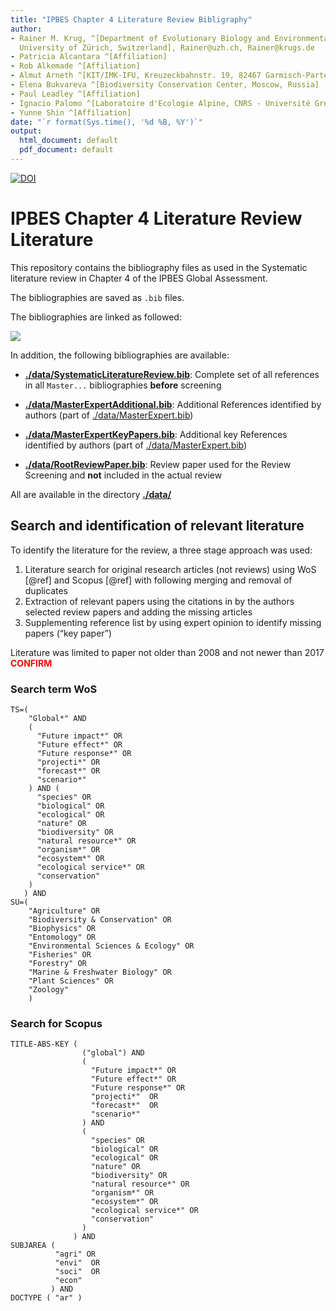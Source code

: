 ```yaml
---
title: "IPBES Chapter 4 Literature Review Bibligraphy"
author:
- Rainer M. Krug, ^[Department of Evolutionary Biology and Environmental Studies,
  University of Zürich, Switzerland], Rainer@uzh.ch, Rainer@krugs.de
- Patricia Alcantara ^[Affiliation]
- Rob Alkemade ^[Affiliation]
- Almut Arneth ^[KIT/IMK-IFU, Kreuzeckbahnstr. 19, 82467 Garmisch-Partenkirchen, Germany]
- Elena Bukvareva ^[Biodiversity Conservation Center, Moscow, Russia]
- Paul Leadley ^[Affiliation]
- Ignacio Palomo ^[Laboratoire d'Ecologie Alpine, CNRS - Université Grenoble Alps, Grenoble Cedex 9, France] ^[Basque Centre for Climate Change (BC3), Leioa, Spain]
- Yunne Shin ^[Affiliation]
date: "`r format(Sys.time(), '%d %B, %Y')`"
output: 
  html_document: default
  pdf_document: default
---
```


[![DOI](https://zenodo.org/badge/DOI/10.5281/zenodo.3603072.svg)](https://doi.org/10.5281/zenodo.3603072)

# IPBES Chapter 4 Literature Review Literature

This repository contains the bibliography files as used in the Systematic literature review in Chapter 4 of the IPBES Global Assessment.

The bibliographies are saved as `.bib` files. 

The bibliographies are linked as followed:

![](./figs/roses_flowchart.svg)

In addition, the following bibliographies are available:

* **[./data/SystematicLiteratureReview.bib](./data/SystematicLiteratureReview.bib)**: Complete set of all references in all `Master...` bibliographies **before** screening

* **[./data/MasterExpertAdditional.bib](./data/MasterExpertAdditional.bib)**: Additional References identified by authors (part of [./data/MasterExpert.bib](/data/MasterExpert.bib))
* **[./data/MasterExpertKeyPapers.bib](./data/MasterExpertKeyPapers.bib)**: Additional key References identified by authors (part of [./data/MasterExpert.bib](/data/MasterExpert.bib))

* **[./data/RootReviewPaper.bib](./data/RootReviewPaper.bib)**: Review paper used for the Review Screening and **not** included in the actual review

All are available in the directory **[./data/](./data/)**


## Search and identification of relevant literature

To identify the literature for the review, a three stage approach was used:

1. Literature search for original research articles (not reviews) using WoS [@ref] and Scopus [@ref] with following merging and removal of duplicates
2. Extraction of relevant papers using the citations in by the authors selected review papers and adding the missing articles
3. Supplementing reference list by using expert opinion to identify missing papers ("key paper")

Literature was limited to paper not older than 2008 and not newer than 2017 
**<span style="color:red">CONFIRM</span>**

### Search term WoS

```
TS=(
    "Global*" AND
    (
      "Future impact*" OR
      "Future effect*" OR
      "Future response*" OR
      "projecti*" OR
      "forecast*" OR
      "scenario*"
    ) AND (
      "species" OR
      "biological" OR
      "ecological" OR
      "nature" OR
      "biodiversity" OR
      "natural resource*" OR
      "organism*" OR
      "ecosystem*" OR
      "ecological service*" OR
      "conservation"
    )
   ) AND
SU=(
    "Agriculture" OR
    "Biodiversity & Conservation" OR
    "Biophysics" OR
    "Entomology" OR
    "Environmental Sciences & Ecology" OR
    "Fisheries" OR
    "Forestry" OR
    "Marine & Freshwater Biology" OR
    "Plant Sciences" OR
    "Zoology"
    )
```

### Search for Scopus

```
TITLE-ABS-KEY (
                ("global") AND
                (
                  "Future impact*" OR
                  "Future effect*" OR
                  "Future response*" OR
                  "projecti*"  OR
                  "forecast*"  OR
                  "scenario*"
                ) AND
                (
                  "species" OR
                  "biological" OR
                  "ecological" OR
                  "nature" OR
                  "biodiversity" OR
                  "natural resource*" OR
                  "organism*" OR
                  "ecosystem*" OR
                  "ecological service*" OR
                  "conservation"
                )
              ) AND
SUBJAREA (
          "agri" OR
          "envi"  OR
          "soci"  OR
          "econ"
         ) AND
DOCTYPE ( "ar" )
```


<!-- 

## 1. Raw results from Systematic Literature Search (SLR)
* **[./data/raw_WoS.bib](./data/raw_WoS.bib)**: References returned from the Web of Science SLR 
* **[./data/raw_Scopus.bib](./data/raw_Scopus.bib)**: References returned from the Scopus SLR 
* **[./data/raw_Scopus_WoS_merged.bib](./data/raw_Scopus_WoS_merged.bib)**: Merged and duplicates removed from SLRs



### 2.1. Master SLR
* **[./data/MasterSystematic.bib](./data/MasterSystematic.bib)**: References from SLR after date screening

### 2.2. Master experts
* **[./data/MasterPaperTrail.bib](./data/MasterPaperTrail.bib)**: References from the Paper Trail Search based on Root Review Papers
* **[./data/MasterExpert.bib](/data/MasterExpert.bib)**: Combined `MasterExpertAdditional` and `MasterExpertKeyPapers`

### 

## 3. Relevant paper from Search
* **[./data/MasterSystematicRelevant.bib](./data/MasterSystematicRelevant.bib)**: References from search

## 4. Reviewed References
* **[./data/Done.bib](./data/Done.bib)**

### 4.1. Reviewed references split by source
* **[./data/MasterSystematicReviewed.bib](./data/MasterSystematicReviewed.bib)**
* **[./data/MasterPaperTrailReviewed.bib](./data/MasterPaperTrailReviewed.bib)**
* **[./data/MasterExpertReviewed.bib](./data/MasterExpertReviewed.bib)**

 -->
